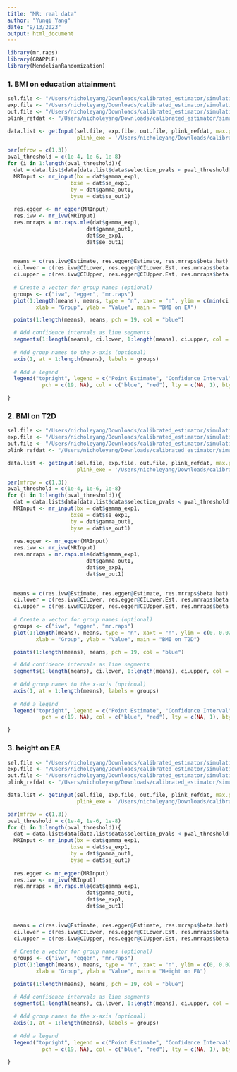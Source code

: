 ```yaml
---
title: "MR: real data"
author: "Yunqi Yang"
date: "9/13/2023"
output: html_document
---
```


```r
library(mr.raps)
library(GRAPPLE)
library(MendelianRandomization)
```

### 1. BMI on education attainment

```r

sel.file <- "/Users/nicholeyang/Downloads/calibrated_estimator/simulation/real_data/BMI-ukb.csv"
exp.file <- "/Users/nicholeyang/Downloads/calibrated_estimator/simulation/real_data/BMI-giant17eu.csv"
out.file <- "/Users/nicholeyang/Downloads/calibrated_estimator/simulation/real_data/GWAS_EA_excl23andMe.txt"
plink_refdat <- "/Users/nicholeyang/Downloads/calibrated_estimator/simulation/real_data/data_maf0.01_rs_ref"

data.list <- getInput(sel.file, exp.file, out.file, plink_refdat, max.p.thres = 0.01, 
                      plink_exe = '/Users/nicholeyang/Downloads/calibrated_estimator/simulation/real_data/plink_mac_20230116/plink')

```

```r
par(mfrow = c(1,3))
pval_threshold = c(1e-4, 1e-6, 1e-8)
for (i in 1:length(pval_threshold)){
  dat = data.list$data[data.list$data$selection_pvals < pval_threshold[i], ]
  MRInput <- mr_input(bx = dat$gamma_exp1,
                    bxse = dat$se_exp1,
                    by = dat$gamma_out1,
                    byse = dat$se_out1)
  
  res.egger <- mr_egger(MRInput)
  res.ivw <- mr_ivw(MRInput)
  res.mrraps = mr.raps.mle(dat$gamma_exp1,
                         dat$gamma_out1, 
                         dat$se_exp1, 
                         dat$se_out1)
  

  means = c(res.ivw@Estimate, res.egger@Estimate, res.mrraps$beta.hat)
  ci.lower = c(res.ivw@CILower, res.egger@CILower.Est, res.mrraps$beta.hat - 1.96*res.mrraps$beta.se)
  ci.upper = c(res.ivw@CIUpper, res.egger@CIUpper.Est, res.mrraps$beta.hat + 1.96*res.mrraps$beta.se) 
    
  # Create a vector for group names (optional)
  groups <- c("ivw", "egger", "mr.raps")
  plot(1:length(means), means, type = "n", xaxt = "n", ylim = c(min(ci.lower), max(ci.upper) + 0.1),
         xlab = "Group", ylab = "Value", main = "BMI on EA")

  points(1:length(means), means, pch = 19, col = "blue")

  # Add confidence intervals as line segments
  segments(1:length(means), ci.lower, 1:length(means), ci.upper, col = "red")
    
  # Add group names to the x-axis (optional)
  axis(1, at = 1:length(means), labels = groups)
    
  # Add a legend
  legend("topright", legend = c("Point Estimate", "Confidence Interval"), 
           pch = c(19, NA), col = c("blue", "red"), lty = c(NA, 1), bty = "n")

}
```



### 2. BMI on T2D

```r

sel.file <- "/Users/nicholeyang/Downloads/calibrated_estimator/simulation/real_data/BMI-ukb.csv"
exp.file <- "/Users/nicholeyang/Downloads/calibrated_estimator/simulation/real_data/BMI-giant17eu.csv"
out.file <- "/Users/nicholeyang/Downloads/calibrated_estimator/simulation/real_data/T2D-diagram12-Im.csv"
plink_refdat <- "/Users/nicholeyang/Downloads/calibrated_estimator/simulation/real_data/data_maf0.01_rs_ref"

data.list <- getInput(sel.file, exp.file, out.file, plink_refdat, max.p.thres = 0.01, 
                      plink_exe = '/Users/nicholeyang/Downloads/calibrated_estimator/simulation/real_data/plink_mac_20230116/plink')

```


```r
par(mfrow = c(1,3))
pval_threshold = c(1e-4, 1e-6, 1e-8)
for (i in 1:length(pval_threshold)){
  dat = data.list$data[data.list$data$selection_pvals < pval_threshold[i], ]
  MRInput <- mr_input(bx = dat$gamma_exp1,
                    bxse = dat$se_exp1,
                    by = dat$gamma_out1,
                    byse = dat$se_out1)
  
  res.egger <- mr_egger(MRInput)
  res.ivw <- mr_ivw(MRInput)
  res.mrraps = mr.raps.mle(dat$gamma_exp1,
                         dat$gamma_out1, 
                         dat$se_exp1, 
                         dat$se_out1)
  

  means = c(res.ivw@Estimate, res.egger@Estimate, res.mrraps$beta.hat)
  ci.lower = c(res.ivw@CILower, res.egger@CILower.Est, res.mrraps$beta.hat - 1.96*res.mrraps$beta.se)
  ci.upper = c(res.ivw@CIUpper, res.egger@CIUpper.Est, res.mrraps$beta.hat + 1.96*res.mrraps$beta.se) 
    
  # Create a vector for group names (optional)
  groups <- c("ivw", "egger", "mr.raps")
  plot(1:length(means), means, type = "n", xaxt = "n", ylim = c(0, 0.02),
         xlab = "Group", ylab = "Value", main = "BMI on T2D")

  points(1:length(means), means, pch = 19, col = "blue")

  # Add confidence intervals as line segments
  segments(1:length(means), ci.lower, 1:length(means), ci.upper, col = "red")
    
  # Add group names to the x-axis (optional)
  axis(1, at = 1:length(means), labels = groups)
    
  # Add a legend
  legend("topright", legend = c("Point Estimate", "Confidence Interval"), 
           pch = c(19, NA), col = c("blue", "red"), lty = c(NA, 1), bty = "n")

}
```



### 3. height on EA

```r

sel.file <- "/Users/nicholeyang/Downloads/calibrated_estimator/simulation/real_data/height-ukb.csv"
exp.file <- "/Users/nicholeyang/Downloads/calibrated_estimator/simulation/real_data/Height-giant14.csv"
out.file <- "/Users/nicholeyang/Downloads/calibrated_estimator/simulation/real_data/GWAS_EA_excl23andMe.txt"
plink_refdat <- "/Users/nicholeyang/Downloads/calibrated_estimator/simulation/real_data/data_maf0.01_rs_ref"

data.list <- getInput(sel.file, exp.file, out.file, plink_refdat, max.p.thres = 0.01, 
                      plink_exe = '/Users/nicholeyang/Downloads/calibrated_estimator/simulation/real_data/plink_mac_20230116/plink')

```

```r
par(mfrow = c(1,3))
pval_threshold = c(1e-4, 1e-6, 1e-8)
for (i in 1:length(pval_threshold)){
  dat = data.list$data[data.list$data$selection_pvals < pval_threshold[i], ]
  MRInput <- mr_input(bx = dat$gamma_exp1,
                    bxse = dat$se_exp1,
                    by = dat$gamma_out1,
                    byse = dat$se_out1)
  
  res.egger <- mr_egger(MRInput)
  res.ivw <- mr_ivw(MRInput)
  res.mrraps = mr.raps.mle(dat$gamma_exp1,
                         dat$gamma_out1, 
                         dat$se_exp1, 
                         dat$se_out1)
  

  means = c(res.ivw@Estimate, res.egger@Estimate, res.mrraps$beta.hat)
  ci.lower = c(res.ivw@CILower, res.egger@CILower.Est, res.mrraps$beta.hat - 1.96*res.mrraps$beta.se)
  ci.upper = c(res.ivw@CIUpper, res.egger@CIUpper.Est, res.mrraps$beta.hat + 1.96*res.mrraps$beta.se) 
    
  # Create a vector for group names (optional)
  groups <- c("ivw", "egger", "mr.raps")
  plot(1:length(means), means, type = "n", xaxt = "n", ylim = c(0, 0.02),
         xlab = "Group", ylab = "Value", main = "Height on EA")

  points(1:length(means), means, pch = 19, col = "blue")

  # Add confidence intervals as line segments
  segments(1:length(means), ci.lower, 1:length(means), ci.upper, col = "red")
    
  # Add group names to the x-axis (optional)
  axis(1, at = 1:length(means), labels = groups)
    
  # Add a legend
  legend("topright", legend = c("Point Estimate", "Confidence Interval"), 
           pch = c(19, NA), col = c("blue", "red"), lty = c(NA, 1), bty = "n")

}
```

